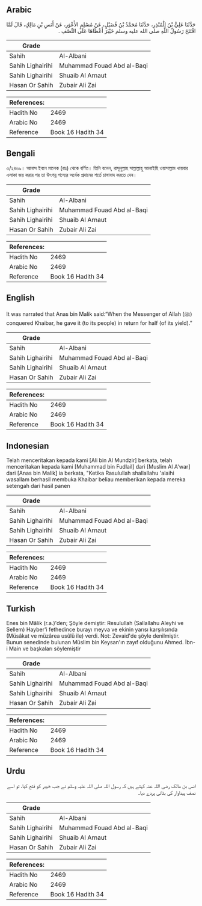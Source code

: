## Arabic


<div dir="rtl" lang="ar" style={{fontSize:'larger',backgroundColor:'#f8f9fa',padding:20}}>
حَدَّثَنَا عَلِيُّ بْنُ الْمُنْذِرِ، حَدَّثَنَا مُحَمَّدُ بْنُ فُضَيْلٍ، عَنْ مُسْلِمٍ الأَعْوَرِ، عَنْ أَنَسِ بْنِ مَالِكٍ، قَالَ لَمَّا افْتَتَحَ رَسُولُ اللَّهِ صلى الله عليه وسلم خَيْبَرَ أَعْطَاهَا عَلَى النِّصْفِ ‏.‏
</div>
<div style={{backgroundColor:'#f8f9fa',padding:20, marginBottom: 10}}><table> <thead> <tr> <th>Grade</th> <th></th> </tr> </thead> <tbody> <tr><td>Sahih</td><td>Al-Albani</td></tr><tr><td>Sahih Lighairihi</td><td>Muhammad Fouad Abd al-Baqi</td></tr><tr><td>Sahih Lighairihi</td><td>Shuaib Al Arnaut</td></tr><tr><td>Hasan Or Sahih</td><td>Zubair Ali Zai</td></tr></tbody></table><table> <thead> <tr> <th>References:</th> <th></th> </tr> </thead> <tbody><tr><td>Hadith No</td><td>2469</td></tr><tr><td>Arabic No</td><td>2469</td></tr><tr><td>Reference</td><td>Book 16 Hadith 34</td></tr></tbody></table></div>

## Bengali


<div dir="ltr" lang="bn" style={{fontSize:'larger',backgroundColor:'#f8f9fa',padding:20}}>
৩/২৪৬৯। আনাস ইবনে মালেক (রাঃ) থেকে বর্ণিত। তিনি বলেন, রাসূলুল্লাহ সাল্লাল্লাহু আলাইহি ওয়াসাল্লাম খায়বার এলাকা জয় করার পর তা উৎপন্ন শস্যের অর্ধেক প্রদানের শর্তে চাষাবাদ করতে দেন।
</div>
<div style={{backgroundColor:'#f8f9fa',padding:20, marginBottom: 10}}><table> <thead> <tr> <th>Grade</th> <th></th> </tr> </thead> <tbody> <tr><td>Sahih</td><td>Al-Albani</td></tr><tr><td>Sahih Lighairihi</td><td>Muhammad Fouad Abd al-Baqi</td></tr><tr><td>Sahih Lighairihi</td><td>Shuaib Al Arnaut</td></tr><tr><td>Hasan Or Sahih</td><td>Zubair Ali Zai</td></tr></tbody></table><table> <thead> <tr> <th>References:</th> <th></th> </tr> </thead> <tbody><tr><td>Hadith No</td><td>2469</td></tr><tr><td>Arabic No</td><td>2469</td></tr><tr><td>Reference</td><td>Book 16 Hadith 34</td></tr></tbody></table></div>

## English


<div dir="ltr" lang="en" style={{fontSize:'larger',backgroundColor:'#f8f9fa',padding:20}}>
It was narrated that Anas bin Malik said:“When the Messenger of Allah (ﷺ) conquered Khaibar, he gave it (to its people) in return for half (of its yield).”
</div>
<div style={{backgroundColor:'#f8f9fa',padding:20, marginBottom: 10}}><table> <thead> <tr> <th>Grade</th> <th></th> </tr> </thead> <tbody> <tr><td>Sahih</td><td>Al-Albani</td></tr><tr><td>Sahih Lighairihi</td><td>Muhammad Fouad Abd al-Baqi</td></tr><tr><td>Sahih Lighairihi</td><td>Shuaib Al Arnaut</td></tr><tr><td>Hasan Or Sahih</td><td>Zubair Ali Zai</td></tr></tbody></table><table> <thead> <tr> <th>References:</th> <th></th> </tr> </thead> <tbody><tr><td>Hadith No</td><td>2469</td></tr><tr><td>Arabic No</td><td>2469</td></tr><tr><td>Reference</td><td>Book 16 Hadith 34</td></tr></tbody></table></div>

## Indonesian


<div dir="ltr" lang="id" style={{fontSize:'larger',backgroundColor:'#f8f9fa',padding:20}}>
Telah menceritakan kepada kami [Ali bin Al Mundzir] berkata, telah menceritakan kepada kami [Muhammad bin Fudlail] dari [Muslim Al A'war] dari [Anas bin Malik] ia berkata, "Ketika Rasulullah shallallahu 'alaihi wasallam berhasil membuka Khaibar beliau memberikan kepada mereka setengah dari hasil panen
</div>
<div style={{backgroundColor:'#f8f9fa',padding:20, marginBottom: 10}}><table> <thead> <tr> <th>Grade</th> <th></th> </tr> </thead> <tbody> <tr><td>Sahih</td><td>Al-Albani</td></tr><tr><td>Sahih Lighairihi</td><td>Muhammad Fouad Abd al-Baqi</td></tr><tr><td>Sahih Lighairihi</td><td>Shuaib Al Arnaut</td></tr><tr><td>Hasan Or Sahih</td><td>Zubair Ali Zai</td></tr></tbody></table><table> <thead> <tr> <th>References:</th> <th></th> </tr> </thead> <tbody><tr><td>Hadith No</td><td>2469</td></tr><tr><td>Arabic No</td><td>2469</td></tr><tr><td>Reference</td><td>Book 16 Hadith 34</td></tr></tbody></table></div>

## Turkish


<div dir="ltr" lang="tr" style={{fontSize:'larger',backgroundColor:'#f8f9fa',padding:20}}>
Enes bin Mâlik (r.a.)'den; Şöyle demiştir: Resulullah (Sallallahu Aleyhi ve Sellem) Hayber'i fethedince burayı meyva ve ekinin yarısı karşılısında (Müsâkat ve müzârea usûlü ile) verdi. Not: Zevaid'de şöyle denilmiştir. Bunun senedinde bulunan Müslim bin Keysan'ın zayıf olduğunu Ahmed. İbn-i Main ve başkaları söylemiştir
</div>
<div style={{backgroundColor:'#f8f9fa',padding:20, marginBottom: 10}}><table> <thead> <tr> <th>Grade</th> <th></th> </tr> </thead> <tbody> <tr><td>Sahih</td><td>Al-Albani</td></tr><tr><td>Sahih Lighairihi</td><td>Muhammad Fouad Abd al-Baqi</td></tr><tr><td>Sahih Lighairihi</td><td>Shuaib Al Arnaut</td></tr><tr><td>Hasan Or Sahih</td><td>Zubair Ali Zai</td></tr></tbody></table><table> <thead> <tr> <th>References:</th> <th></th> </tr> </thead> <tbody><tr><td>Hadith No</td><td>2469</td></tr><tr><td>Arabic No</td><td>2469</td></tr><tr><td>Reference</td><td>Book 16 Hadith 34</td></tr></tbody></table></div>

## Urdu


<div dir="rtl" lang="ur" style={{fontSize:'larger',backgroundColor:'#f8f9fa',padding:20}}>
انس بن مالک رضی اللہ عنہ کہتے ہیں کہ رسول اللہ صلی اللہ علیہ وسلم نے جب خیبر کو فتح کیا، تو اسے نصف پیداوار کی بٹائی پردے دیا۔
</div>
<div style={{backgroundColor:'#f8f9fa',padding:20, marginBottom: 10}}><table> <thead> <tr> <th>Grade</th> <th></th> </tr> </thead> <tbody> <tr><td>Sahih</td><td>Al-Albani</td></tr><tr><td>Sahih Lighairihi</td><td>Muhammad Fouad Abd al-Baqi</td></tr><tr><td>Sahih Lighairihi</td><td>Shuaib Al Arnaut</td></tr><tr><td>Hasan Or Sahih</td><td>Zubair Ali Zai</td></tr></tbody></table><table> <thead> <tr> <th>References:</th> <th></th> </tr> </thead> <tbody><tr><td>Hadith No</td><td>2469</td></tr><tr><td>Arabic No</td><td>2469</td></tr><tr><td>Reference</td><td>Book 16 Hadith 34</td></tr></tbody></table></div>